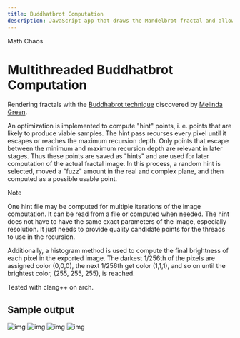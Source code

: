 ```yaml
---
title: Buddhatbrot Computation
description: JavaScript app that draws the Mandelbrot fractal and allows you to zoom in and explore the fractal (uses zero libraries).
---
```



<GroupName>Math Chaos</GroupName>
# Multithreaded Buddhatbrot Computation

<div class="leading-relaxed space-y-4">

Rendering fractals with the [Buddhabrot technique](https://en.wikipedia.org/wiki/Buddhabrot) discovered by [Melinda Green](http://superliminal.com/fractals/).

An optimization is implemented to compute "hint" points, i. e. points that are likely to produce viable samples. The hint pass recurses every pixel until it escapes or reaches the maximum recursion depth. Only points that escape between the minimum and maximum recursion depth are relevant in later stages. Thus these points are saved as "hints" and are used for later computation of the actual fractal image. In this process, a random hint is selected, moved a "fuzz" amount in the real and complex plane, and then computed as a possible usable point.

<Aside type="note">Note</Aside>

One hint file may be computed for multiple iterations of the image computation. It can be read from a file or computed when needed. The hint does not have to have the same exact parameters of the image, especially resolution. It just needs to provide quality candidate points for the threads to use in the recursion.

Additionally, a histogram method is used to compute the final brightness of each pixel in the exported image. The darkest 1/256th of the pixels are assigned color (0,0,0), the next 1/256th get color (1,1,1), and so on until the brightest color, (255, 255, 255), is reached.

Tested with clang++ on arch.
</div>

## Sample output

![img](/imgs/buddhabrot_computation/sample_0.jpg)
![img](/imgs/buddhabrot_computation/sample_1.jpg)
![img](/imgs/buddhabrot_computation/sample_2.jpg)
![img](/imgs/buddhabrot_computation/sample_3.jpg)
